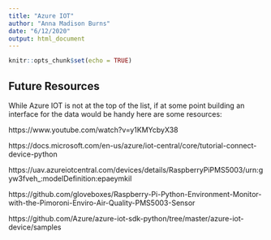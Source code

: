 ```yaml
---
title: "Azure IOT"
author: "Anna Madison Burns"
date: "6/12/2020"
output: html_document
---
```


```r
knitr::opts_chunk$set(echo = TRUE)
```

## Future Resources

While Azure IOT is not at the top of the list, if at some point building an interface for the data would be handy here are some resources:

https://www.youtube.com/watch?v=y1KMYcbyX38

https://docs.microsoft.com/en-us/azure/iot-central/core/tutorial-connect-device-python

https://uav.azureiotcentral.com/devices/details/RaspberryPiPMS5003/urn:gyw3fveh_:modelDefinition:epaeymkil

https://github.com/gloveboxes/Raspberry-Pi-Python-Environment-Monitor-with-the-Pimoroni-Enviro-Air-Quality-PMS5003-Sensor

https://github.com/Azure/azure-iot-sdk-python/tree/master/azure-iot-device/samples

